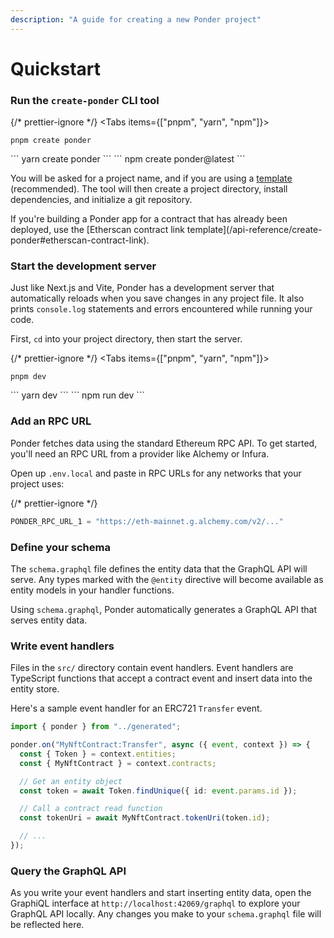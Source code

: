 ```yaml
---
description: "A guide for creating a new Ponder project"
---
```



# Quickstart

<div className="steps-container">

### Run the `create-ponder` CLI tool

{/* prettier-ignore */}
<Tabs items={["pnpm", "yarn", "npm"]}>
  <Tab>
```
pnpm create ponder
```
</Tab>
  <Tab>
```
yarn create ponder
```
</Tab>
  <Tab>
```
npm create ponder@latest
```
</Tab>
</Tabs>

You will be asked for a project name, and if you are using a [template](/api-reference/create-ponder#templates) (recommended). The tool will then create a project directory, install dependencies, and initialize a git repository.

<Callout>
  If you're building a Ponder app for a contract that has already been deployed,
  use the [Etherscan contract link
  template](/api-reference/create-ponder#etherscan-contract-link).
</Callout>

### Start the development server

Just like Next.js and Vite, Ponder has a development server that automatically reloads when you save changes in any project file. It also prints `console.log` statements and errors encountered while running your code.

First, `cd` into your project directory, then start the server.

{/* prettier-ignore */}
<Tabs items={["pnpm", "yarn", "npm"]}>
  <Tab>
```
pnpm dev
```
</Tab>
  <Tab>
```
yarn dev
```
</Tab>
  <Tab>
```
npm run dev
```
</Tab>
</Tabs>

### Add an RPC URL

Ponder fetches data using the standard Ethereum RPC API. To get started, you'll need an RPC URL from a provider like Alchemy or Infura.

Open up `.env.local` and paste in RPC URLs for any networks that your project uses:

{/* prettier-ignore */}
```js filename=".env.local"
PONDER_RPC_URL_1 = "https://eth-mainnet.g.alchemy.com/v2/..."
```

### Define your schema

The `schema.graphql` file defines the entity data that the GraphQL API will serve. Any types marked with the `@entity` directive will become available as entity models in your handler functions.

Using `schema.graphql`, Ponder automatically generates a GraphQL API that serves entity data.

### Write event handlers

Files in the `src/` directory contain event handlers. Event handlers are TypeScript functions that accept a contract event and insert data into the entity store.

Here's a sample event handler for an ERC721 `Transfer` event.

```ts filename="src/MyNftContract.ts"
import { ponder } from "../generated";

ponder.on("MyNftContract:Transfer", async ({ event, context }) => {
  const { Token } = context.entities;
  const { MyNftContract } = context.contracts;

  // Get an entity object
  const token = await Token.findUnique({ id: event.params.id });

  // Call a contract read function
  const tokenUri = await MyNftContract.tokenUri(token.id);

  // ...
});
```

### Query the GraphQL API

As you write your event handlers and start inserting entity data, open the GraphiQL interface at `http://localhost:42069/graphql` to explore your GraphQL API locally. Any changes you make to your `schema.graphql` file will be reflected here.

</div>
